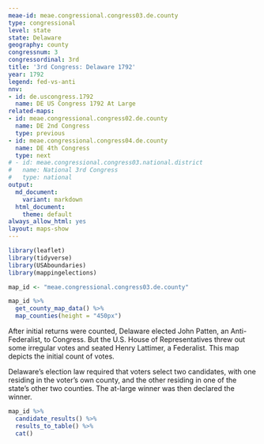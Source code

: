 ```yaml
---
meae-id: meae.congressional.congress03.de.county
type: congressional
level: state
state: Delaware
geography: county
congressnum: 3
congressordinal: 3rd
title: '3rd Congress: Delaware 1792'
year: 1792
legend: fed-vs-anti
nnv:
- id: de.uscongress.1792
  name: DE US Congress 1792 At Large
related-maps:
- id: meae.congressional.congress02.de.county
  name: DE 2nd Congress
  type: previous
- id: meae.congressional.congress04.de.county
  name: DE 4th Congress
  type: next
# - id: meae.congressional.congress03.national.district
#   name: National 3rd Congress
#   type: national
output:
  md_document:
    variant: markdown
  html_document:
    theme: default
always_allow_html: yes
layout: maps-show
---
```


```r
library(leaflet)
library(tidyverse)
library(USAboundaries)
library(mappingelections)

map_id <- "meae.congressional.congress03.de.county"
```

<div class="map">

```r
map_id %>%
  get_county_map_data() %>%
  map_counties(height = "450px")
```

</div>

After initial returns were counted, Delaware elected John Patten, an Anti-Federalist, to Congress. But the U.S. House of Representatives threw out some irregular votes and seated Henry Lattimer, a Federalist. This map depicts the initial count of votes.

Delaware’s election law required that voters select two candidates, with one residing in the voter’s own county, and the other residing in one of the state's other two counties. The at-large winner was then declared the winner.  

<div class="results-table">

```r
map_id %>%
  candidate_results() %>%
  results_to_table() %>%
  cat()
```

</div>
